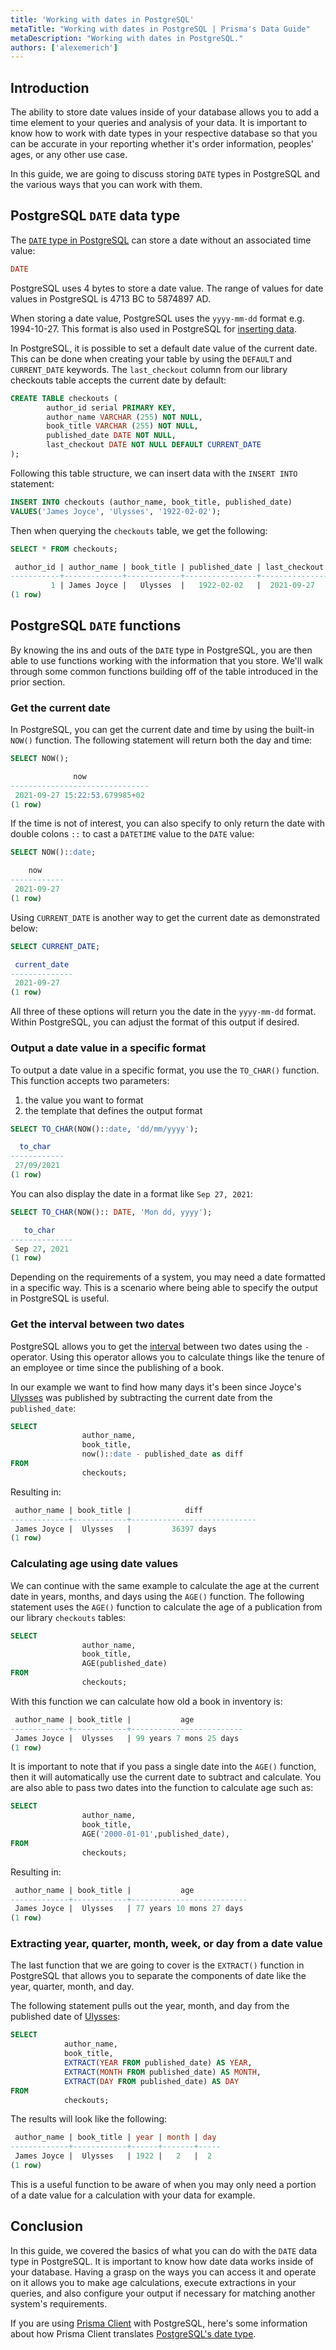 ```yaml
---
title: 'Working with dates in PostgreSQL'
metaTitle: "Working with dates in PostgreSQL | Prisma's Data Guide"
metaDescription: "Working with dates in PostgreSQL."
authors: ['alexemerich']
---
```


## Introduction

The ability to store date values inside of your database allows you to add a time element to your queries and analysis of your data. It is important to know how to work with date types in your respective database so that you can be accurate in your reporting whether it's order information, peoples' ages, or any other use case.

In this guide, we are going to discuss storing `DATE` types in PostgreSQL and the various ways that you can work with them.



## PostgreSQL `DATE` data type

The [`DATE` type in PostgreSQL](https://www.prisma.io/dataguide/postgresql/introduction-to-data-types#dates-and-time) can store a date without an associated time value:

```sql
DATE
```

PostgreSQL uses 4 bytes to store a date value. The range of values for date values in PostgreSQL is 4713 BC to 5874897 AD.

When storing a date value, PostgreSQL uses the `yyyy-mm-dd` format e.g. 1994-10-27. This format is also used in PostgreSQL for [inserting data](https://www.prisma.io/dataguide/postgresql/inserting-and-modifying-data).

In PostgreSQL, it is possible to set a default date value of the current date. This can be done when creating your table by using the `DEFAULT` and `CURRENT_DATE` keywords. The `last_checkout` column from our library checkouts table accepts the current date by default:

```sql
CREATE TABLE checkouts (
		author_id serial PRIMARY KEY,
		author_name VARCHAR (255) NOT NULL,
		book_title VARCHAR (255) NOT NULL,
		published_date DATE NOT NULL,  
		last_checkout DATE NOT NULL DEFAULT CURRENT_DATE
);
```

Following this table structure, we can insert data with the `INSERT INTO` statement:

```sql
INSERT INTO checkouts (author_name, book_title, published_date)
VALUES('James Joyce', 'Ulysses', '1922-02-02');
```

Then when querying the `checkouts` table, we get the following:

```sql
SELECT * FROM checkouts;

 author_id | author_name | book_title | published_date | last_checkout 
-----------+-------------+------------+----------------+---------------
         1 | James Joyce |   Ulysses  |   1922-02-02   |  2021-09-27
(1 row)
```



## PostgreSQL `DATE` functions

By knowing the ins and outs of the `DATE` type in PostgreSQL, you are then able to use functions working with the information that you store. We'll walk through some common functions building off of the table introduced in the prior section.



### Get the current date

In PostgreSQL, you can get the current date and time by using the built-in `NOW()` function. The following statement will return both the day and time:

```sql
SELECT NOW();

              now              
-------------------------------
 2021-09-27 15:22:53.679985+02
(1 row)
```

If the time is not of interest, you can also specify to only return the date with double colons `::` to cast a `DATETIME` value to the `DATE` value:

```sql
SELECT NOW()::date;

    now     
------------
 2021-09-27
(1 row)
```

Using `CURRENT_DATE` is another way to get the current date as demonstrated below:

```sql
SELECT CURRENT_DATE;

 current_date 
--------------
 2021-09-27
(1 row)
```

All three of these options will return you the date in the `yyyy-mm-dd` format. Within PostgreSQL, you can adjust the format of this output if desired. 



### Output a date value in a specific format

To output a date value in a specific format, you use the `TO_CHAR()` function. This function accepts two parameters:

1. the value you want to format
2. the template that defines the output format

```sql
SELECT TO_CHAR(NOW()::date, 'dd/mm/yyyy');

  to_char   
------------
 27/09/2021
(1 row)
```

You can also display the date in a format like `Sep 27, 2021`:

```sql
SELECT TO_CHAR(NOW():: DATE, 'Mon dd, yyyy');

   to_char    
--------------
 Sep 27, 2021
(1 row)
```

Depending on the requirements of a system, you may need a date formatted in a specific way. This is a scenario where being able to specify the output in PostgreSQL is useful.



### Get the interval between two dates

PostgreSQL allows you to get the [interval](https://www.postgresqltutorial.com/postgresql-interval/) between two dates using the `-` operator. Using this operator allows you to calculate things like the tenure of an employee or time since the publishing of a book.

In our example we want to find how many days it's been since Joyce's <u>Ulysses</u> was published by subtracting the current date from the `published_date`:

```sql
SELECT
				author_name,
				book_title,
				now()::date - published_date as diff
FROM
				checkouts;
```

Resulting in:

```sql
 author_name | book_title |            diff            
-------------+------------+----------------------------
 James Joyce |  Ulysses   |         36397 days 
(1 row)
```



### Calculating age using date values

We can continue with the same example to calculate the age at the current date in years, months, and days using the `AGE()` function. The following statement uses the `AGE()` function to calculate the age of a publication from our library `checkouts` tables:

```sql
SELECT
				author_name,
				book_title,
				AGE(published_date)
FROM
				checkouts;
```

With this function we can calculate how old a book in inventory is:

```sql
 author_name | book_title |           age           
-------------+------------+-------------------------
 James Joyce |  Ulysses   | 99 years 7 mons 25 days
(1 row)

```

It is important to note that if you pass a single date into the `AGE()` function, then it will automatically use the current date to subtract and calculate. You are also able to pass two dates into the function to calculate age such as:

```sql
SELECT
				author_name,
				book_title,
				AGE('2000-01-01',published_date),
FROM
				checkouts;
```

Resulting in:

```sql
 author_name | book_title |           age            
-------------+------------+--------------------------
 James Joyce |  Ulysses   | 77 years 10 mons 27 days
(1 row)
```



### Extracting year, quarter, month, week, or day from a date value

The last function that we are going to cover is the `EXTRACT()` function in PostgreSQL that allows you to separate the components of date like the year, quarter, month, and day.

The following statement pulls out the year, month, and day from the published date of <u>Ulysses</u>:

```sql
SELECT 
			author_name, 
			book_title, 
			EXTRACT(YEAR FROM published_date) AS YEAR,
			EXTRACT(MONTH FROM published_date) AS MONTH, 
			EXTRACT(DAY FROM published_date) AS DAY 
FROM 
			checkouts;
```

The results will look like the following:

```sql
 author_name | book_title | year | month | day 
-------------+------------+------+-------+-----
 James Joyce |  Ulysses   | 1922 |   2   |  2
(1 row)
```

This is a useful function to be aware of when you may only need a portion of a date value for a calculation with your data for example.



## Conclusion

In this guide, we covered the basics of what you can do with the `DATE` data type in PostgreSQL. It is important to know how date data works inside of your database. Having a grasp on the ways you can access it and operate on it allows you to make age calculations, execute extractions in your queries, and also configure your output if necessary for matching another system's requirements. 

<PrismaOutlinks>

If you are using [Prisma Client](https://www.prisma.io/docs/concepts/components/prisma-client) with PostgreSQL, here's some information about how Prisma Client translates [PostgreSQL's date type](https://www.prisma.io/docs/reference/api-reference/prisma-schema-reference#postgresql-6).

</PrismaOutlinks>
